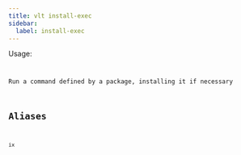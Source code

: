 ```yaml
---
title: vlt install-exec
sidebar:
  label: install-exec
---
```



Usage:

<Code
  code="$ vlt install-exec [--package=<pkg>] [command...]"
  title="Terminal"
  lang="bash"
/>

Run a command defined by a package, installing it if necessary

## Aliases

```
ix
```

